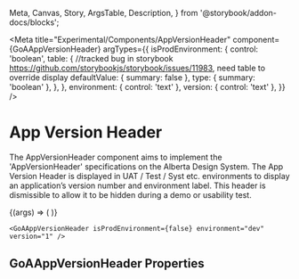 
  Meta,
  Canvas,
  Story,
  ArgsTable,
  Description,
} from '@storybook/addon-docs/blocks';

<Meta
  title="Experimental/Components/AppVersionHeader"
  component={GoAAppVersionHeader}
  argTypes={{
    isProdEnvironment: {
      control: 'boolean',
      table: {
        //tracked bug in storybook https://github.com/storybookjs/storybook/issues/11983, need table to override display
        defaultValue: { summary: false },
        type: { summary: 'boolean' },
      },
    },
    environment: { control: 'text' },
    version: { control: 'text' },
  }}
/>

# App Version Header

The AppVersionHeader component aims to implement the 'AppVersionHeader' specifications on the Alberta Design System.
The App Version Header is displayed in UAT / Test / Syst etc. environments to display an application’s version number and environment label. This header is dismissible to allow it to be hidden during a demo or usability test.

<Canvas>
  <Story
    name="AppVersionHeader"
    height={100}
    args={{
      isProdEnvironment: false,
      environment: 'test',
      version: '1.0',
    }}
  >
    {(args) => (
      <GoAAppVersionHeader
        isProdEnvironment={args.isProdEnvironment}
        environment={args.environment}
        version={args.version}
      />
    )}
  </Story>
</Canvas>

```tsx
<GoAAppVersionHeader isProdEnvironment={false} environment="dev" version="1" />
```

## GoAAppVersionHeader Properties

<Description of={GoAAppVersionHeader} />
<ArgsTable of={GoAAppVersionHeader} />
